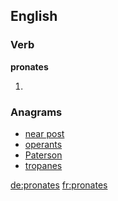 ==English==

===Verb===
'''pronates'''

# {{en-third-person singular of|pronate}}

===Anagrams===
* [[near post#English|near post]]
* [[operants#English|operants]]
* [[Paterson#English|Paterson]]
* [[tropanes#English|tropanes]]

[[de:pronates]]
[[fr:pronates]]
